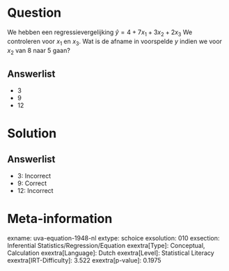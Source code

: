 Question
========

We hebben een regressievergelijking $\hat{y} = 4 + 7x_{1} +
3x_{2} + 2x_{3}$ We controleren voor *x*~1~ en *x*~3~. Wat is de
afname in voorspelde *y* indien we voor *x*~2~ van 8 naar 5 gaan?

Answerlist
----------

* 3
* 9
* 12

Solution
========

Answerlist
----------

* 3: Incorrect
* 9: Correct
* 12: Incorrect

Meta-information
================
exname: uva-equation-1948-nl
extype: schoice
exsolution: 010
exsection: Inferential Statistics/Regression/Equation
exextra[Type]: Conceptual, Calculation
exextra[Language]: Dutch
exextra[Level]: Statistical Literacy
exextra[IRT-Difficulty]: 3.522
exextra[p-value]: 0.1975
